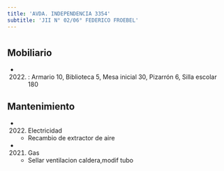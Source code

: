 ```yaml
---
title: 'AVDA. INDEPENDENCIA 3354'
subtitle: 'JII N° 02/06° FEDERICO FROEBEL'
---
```


#


## Mobiliario

*  (2022) : Armario 10, Biblioteca 5, Mesa inicial 30, Pizarrón 6, Silla escolar 180 





## Mantenimiento

*  (2022) Electricidad 
    + Recambio de extractor de aire

*  (2021) Gas 
    + Sellar ventilacion caldera,modif tubo



